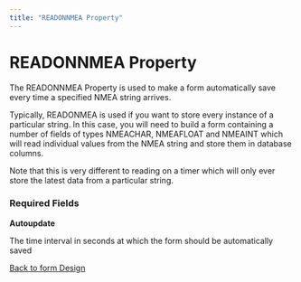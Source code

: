 ```yaml
---
title: "READONNMEA Property"
---
```

READONNMEA Property
===================

The READONNMEA Property is used to make a form automatically save every time a specified NMEA string arrives.

Typically, READONMEA is used if you want to store every instance of a particular string. In this case, you will need to build a form containing a number of fields of types NMEACHAR, NMEAFLOAT and NMEAINT which will read individual values from the NMEA string and store them in database columns.

Note that this is very different to reading on a timer which will only ever store the latest data from a particular string.

### Required Fields

**Autoupdate**

The time interval in seconds at which the form should be automatically saved

  
  

[Back to form Design](./designingForms.html)